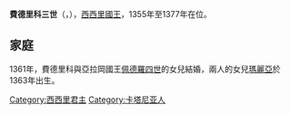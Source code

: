 {{Unreferenced|time=2020-09-27T05:45:01+00:00}}
{{Infobox royalty
| name        = 費德里科三世
| image       = Pierreale_1360.jpg
| succession  = 西西里國王
| reign       = 1355年10月16日 — 1377年7月27日
| predecessor = [[西西里的路德維科|路德維科]]
| successor   = [[西西里的瑪麗亞|瑪麗亞]]
| birth_date  = 1341年9月1日
| birth_place = [[卡塔尼亞|卡塔尼亞]]
| death_date  = {{death date and age|1377|7|27|1341|9|1|df=y}}
| death_place = [[墨西拿|墨西拿]]
| house       = [[巴塞隆納王朝|巴塞隆納王朝]]
| father      = [[皮特羅二世|皮特羅二世]]
| mother      = {{link-en|克恩滕的伊莉莎白|Elizabeth of Carinthia, Queen of Sicily}}
}}
'''費德里科三世'''（{{lang-it|Federico il Semplice}}，{{bd|1341年|9月1日|1377年|7月27日}}），[[西西里君主列表|西西里國王]]，1355年至1377年在位。

== 家庭 ==
1361年，費德里科與亞拉岡國王[[佩德羅四世_(亞拉岡)|佩德羅四世]]的女兒{{le|亞拉岡的康斯坦莎 (1343-1363)|Constance of Aragon, Queen of Sicily|康斯坦莎}}結婚，兩人的女兒[[西西里的瑪麗亞|瑪麗亞]]於1363年出生。

{{S-start}}
{{s-hou|[[巴塞羅那王朝|巴塞羅那王朝]]|1341年|9月1日|1377年|7月27日}}
{{S-reg}}
{{S-bef| before = [[西西里的路德維科|路德維科]] }}
{{S-ttl| title  = [[西西里國王|西西里國王]]
       | years  = 1355年–1377年}}
{{S-aft| after  = [[西西里的瑪麗亞|瑪麗亞]] }}
{{S-end}}

[[Category:西西里君主|Category:西西里君主]]
[[Category:卡塔尼亚人|Category:卡塔尼亚人]]